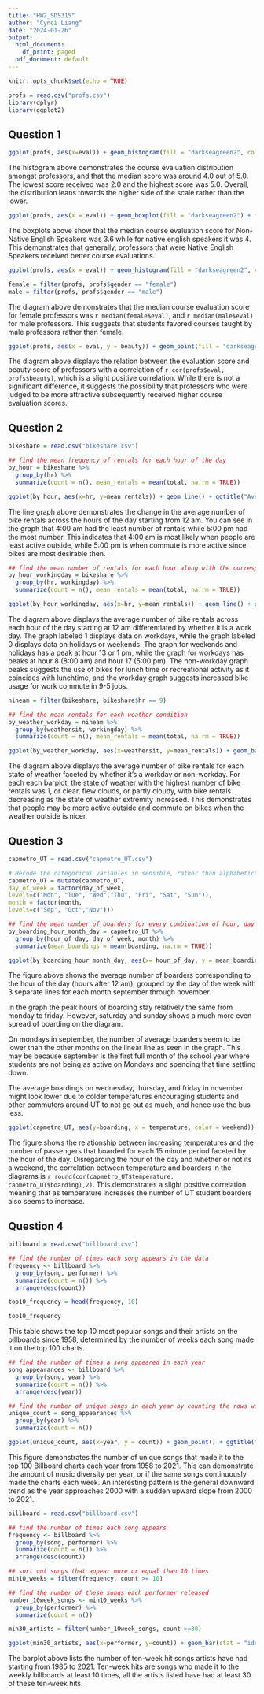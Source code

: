 ---
title: "HW2_SDS315"
author: "Cyndi Liang"
date: "2024-01-26"
output:
  html_document:
    df_print: paged
  pdf_document: default
---

```{r setup, include=FALSE}
knitr::opts_chunk$set(echo = TRUE)
```

```{r echo = FALSE, include = FALSE}
profs = read.csv("profs.csv")
library(dplyr)
library(ggplot2)
```

## Question 1 
```{r echo = FALSE}
ggplot(profs, aes(x=eval)) + geom_histogram(fill = "darkseagreen2", col = "black",bins = 30) + ggtitle("Distribution of Course Evaluation Scores") + xlab("Score (out of 5)")
```

The histogram above demonstrates the course evaluation distribution amongst professors, and that the median score was around 4.0 out of 5.0. The lowest score received was 2.0 and the highest score was 5.0. Overall, the distribution leans towards the higher side of the scale rather than the lower. 

```{r echo = FALSE}
ggplot(profs, aes(x = eval)) + geom_boxplot(fill = "darkseagreen2") + facet_wrap(~native) + ggtitle("Course Evaluations for Non-native English Speakers and Native English Speakers") + xlab("Score (out of 5)") + theme_minimal()
```

The boxplots above show that the median course evaluation score for Non-Native English Speakers was 3.6 while for native english speakers it was 4. This demonstrates that generally, professors that were Native English Speakers received better course evaluations. 

```{r echo = FALSE}
ggplot(profs, aes(x = eval)) + geom_histogram(fill = "darkseagreen2", col = "black", bins = 30) + facet_wrap(~gender) + ggtitle("Course Evaluations by Gender") + xlab("Score (out of 5)") + theme_minimal()

female = filter(profs, profs$gender == "female")
male = filter(profs, profs$gender == "male")
```

The diagram above demonstrates that the median course evaluation score for female professors was `r median(female$eval)`, and `r median(male$eval)` for male professors. This suggests that students favored courses taught by male professors rather than female. 

```{r echo = FALSE}
ggplot(profs, aes(x = eval, y = beauty)) + geom_point(fill = "darkseagreen2") + ggtitle("Course Evaluations in relation to Professor Beauty") + xlab("Course Evaluation Score (out of 5)") +ylab("Beauty Score (above or below the average)") 

```

The diagram above displays the relation between the evaluation score and beauty score of professors with a correlation of `r cor(profs$eval, profs$beauty)`, which is a slight positive correlation. While there is not a significant difference, it suggests the possibility that professors who were judged to be more attractive subsequently received higher course evaluation scores. 

## Question 2 
```{r echo = FALSE, include = FALSE}
bikeshare = read.csv("bikeshare.csv")

## find the mean frequency of rentals for each hour of the day 
by_hour = bikeshare %>% 
  group_by(hr) %>% 
  summarize(count = n(), mean_rentals = mean(total, na.rm = TRUE))
```
```{r echo = FALSE}
ggplot(by_hour, aes(x=hr, y=mean_rentals)) + geom_line() + ggtitle("Average bike rentals across each hour of the day") + xlab("Hour of the day (starting 12 am)") + ylab("Average number of bike rentals")
```

The line graph above demonstrates the change in the average number of bike rentals across the hours of the day starting from 12 am. You can see in the graph that 4:00 am had the least number of rentals while 5:00 pm had the most number. This indicates that 4:00 am is most likely when people are least active outside, while 5:00 pm is when commute is more active since bikes are most desirable then. 

```{r echo = FALSE, include = FALSE}
## find the mean number of rentals for each hour along with the corresponding workdays
by_hour_workingday = bikeshare %>% 
  group_by(hr, workingday) %>% 
  summarize(count = n(), mean_rentals = mean(total, na.rm = TRUE))
```
```{r echo = FALSE}
ggplot(by_hour_workingday, aes(x=hr, y=mean_rentals)) + geom_line() + ggtitle("Average bike rentals across each hour on non-workdays versus workdays") + xlab("Hour of the day (starting 12 am)") + ylab("Average number of bike rentals") + facet_wrap(~workingday)
```

The diagram above displays the average number of bike rentals across each hour of the day starting at 12 am differentiated by whether it is a work day. The graph labeled 1 displays data on workdays, while the graph labeled 0 displays data on holidays or weekends. The graph for weekends and holidays has a peak at hour 13 or 1 pm, while the graph for workdays has peaks at hour 8 (8:00 am) and hour 17 (5:00 pm). The non-workday graph peaks suggests the use of bikes for lunch time or recreational activity as it coincides with lunchtime, and the workday graph suggests increased bike usage for work commute in 9-5 jobs. 

```{r echo = FALSE, include = FALSE}
nineam = filter(bikeshare, bikeshare$hr == 9)

## find the mean rentals for each weather condition
by_weather_workday = nineam %>% 
  group_by(weathersit, workingday) %>% 
  summarize(count = n(), mean_rentals = mean(total, na.rm = TRUE))
```
```{r echo = FALSE}
ggplot(by_weather_workday, aes(x=weathersit, y=mean_rentals)) + geom_bar(stat = "identity", fill = "darkseagreen2", col = "black") + ggtitle("Average bike rentals for each weather on Non-Work Days versus workdays") + xlab("State of Weather (scale of 1 to 4)") + ylab("Average number of bike rentals") + facet_wrap(~workingday)

```

The diagram above displays the average number of bike rentals for each state of weather faceted by whether it's a workday or non-workday. For each each barplot, the state of weather with the highest number of bike rentals was 1, or clear, flew clouds, or partly cloudy, with bike rentals decreasing as the state of weather extremity increased. This demonstrates that people may be more active outside and commute on bikes when the weather outside is nicer. 

## Question 3
```{r echo = FALSE, include = FALSE}
capmetro_UT = read.csv("capmetro_UT.csv")

# Recode the categorical variables in sensible, rather than alphabetical, order
capmetro_UT = mutate(capmetro_UT,
day_of_week = factor(day_of_week,
levels=c("Mon", "Tue", "Wed","Thu", "Fri", "Sat", "Sun")),
month = factor(month,
levels=c("Sep", "Oct","Nov")))

## find the mean number of boarders for every combination of hour, day of week and month
by_boarding_hour_month_day = capmetro_UT %>% 
  group_by(hour_of_day, day_of_week, month) %>% 
  summarize(mean_boardings = mean(boarding, na.rm = TRUE))
```
```{r echo = FALSE}
ggplot(by_boarding_hour_month_day, aes(x= hour_of_day, y = mean_boardings, color = month)) + geom_line() + xlab("Hour of the day (hours after 12 am)") + ylab("Mean Number of Boardings") + ggtitle("Average Number of Boardings by the hour of the day") + facet_wrap(~day_of_week)


```

The figure above shows the average number of boarders corresponding to the hour of the day (hours after 12 am), grouped by the day of the week with 3 separate lines for each month september through november. 

In the graph the peak hours of boarding stay relatively the same from monday to friday. However, saturday and sunday shows a much more even spread of boarding on the diagram. 

On mondays in september, the number of average boarders seem to be lower than the other months on the linear line as seen in the graph. This may be because september is the first full month of the school year where students are not being as active on Mondays and spending that time settling down. 

The average boardings on wednesday, thursday, and friday in november might look lower due to colder temperatures encouraging students and other commuters around UT to not go out as much, and hence use the bus less. 

```{r echo = FALSE}
ggplot(capmetro_UT, aes(y=boarding, x = temperature, color = weekend)) + geom_point() + ggtitle("Metro boarding in relation to temperature") + ylab("Number of passengers boarding") + xlab("Temperature (Fahrenheit)") + facet_wrap(~hour_of_day)
```

The figure shows the relationship between increasing temperatures and the number of passengers that boarded for each 15 minute period faceted by the hour of the day. Disregarding the hour of the day and whether or not its a weekend, the correlation between temperature and boarders in the diagrams is `r round(cor(capmetro_UT$temperature, capmetro_UT$boarding),2)`. This demonstrates a slight positive correlation meaning that as temperature increases the number of UT student boarders also seems to increase. 

## Question 4
```{r echo = FALSE, include = FALSE}
billboard = read.csv("billboard.csv")

## find the number of times each song appears in the data 
frequency <- billboard %>%
  group_by(song, performer) %>%
  summarize(count = n()) %>%
  arrange(desc(count))
```
```{r echo = FALSE}
top10_frequency = head(frequency, 10)

top10_frequency 
```

This table shows the top 10 most popular songs and their artists on the billboards since 1958, determined by the number of weeks each song made it on the top 100 charts. 

```{r echo = FALSE, include = FALSE}

## find the number of times a song appeared in each year 
song_appearances <- billboard %>%
  group_by(song, year) %>%
  summarize(count = n()) %>%
  arrange(desc(year))

## find the number of unique songs in each year by counting the rows with each year 
unique_count = song_appearances %>%
  group_by(year) %>%
  summarize(count = n())
```
```{r echo = FALSE}
ggplot(unique_count, aes(x=year, y = count)) + geom_point() + ggtitle("Number of Songs that made the Billboard Charts") + xlab("Year") + ylab("Number of Unique Songs on the chart")
```

This figure demonstrates the number of unique songs that made it to the top 100 Billboard charts each year from 1958 to 2021. This can demonstrate the amount of music diversity per year, or if the same songs continuously made the charts each week. An interesting pattern is the general downward trend as the year approaches 2000 with a sudden upward slope from 2000 to 2021. 

```{r echo = FALSE, include = FALSE}
billboard = read.csv("billboard.csv")

## find the number of times each song appears 
frequency <- billboard %>%
  group_by(song, performer) %>%
  summarize(count = n()) %>%
  arrange(desc(count))

## sort out songs that appear more or equal than 10 times 
min10_weeks = filter(frequency, count >= 10)

## find the number of these songs each performer released 
number_10week_songs <- min10_weeks %>%
  group_by(performer) %>%
  summarize(count = n()) 

min30_artists = filter(number_10week_songs, count >=30)
```
```{r echo = FALSE}
ggplot(min30_artists, aes(x=performer, y=count)) + geom_bar(stat = "identity", col = "black", fill = "darkseagreen2") + ggtitle("Performers with ten week hits") + xlab("Performer Name") + ylab("Number of Ten-week hit songs") + coord_flip()
```

The barplot above lists the number of ten-week hit songs artists have had starting from 1985 to 2021. Ten-week hits are songs who made it to the weekly billboards at least 10 times, all the artists listed have had at least 30 of these ten-week hits. 

